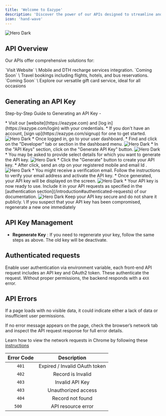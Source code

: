 ```yaml
---
title: 'Welcome to Eazype'
description: 'Discover the power of our APIs designed to streamline and enhance your services in the fintech industry. Our APIs enable seamless integration of Mobile & DTH recharge services and more into your applications'
icon: 'hand-wave'
---
```


 <CardGroup cols={1}>
  <Card
  href="https://eazype.com"
  >
    <img
      src="/images/eazype/dash.png"
      alt="Hero Dark"
    />
  </Card>
</CardGroup>

## API Overview

Our APIs offer comprehensive solutions for:

<CardGroup cols={3}>
  <Card
    icon="mobile"
    href="https://eazype.com"
  >
   `Visit Website` \
    Mobile and DTH recharge services integration.
  </Card>
  <Card
    icon="plane"
  >
   `Coming Soon` \
    Travel bookings including flights, hotels, and bus reservations.
  </Card>
  <Card
    icon="gift"
  >
   `Coming Soon` \
    Explore our versatile gift card service, ideal for all occasions
  </Card>
</CardGroup>

## Generating an API Key

Step-by-Step Guide to Generating an API Key -

<Steps>
  <Step title="Log In to Your Account">
    * Visit our [website](https://eazype.com) and [log in](https://eazype.com/login) with your credentials.
    * If you don't have an account, [sign up](https://eazype.com/signup) for one to get started.
    <CardGroup cols={1}>
      <Card
      >
        <img
          src="/images/sign-in.png"
          alt="Hero Dark"
        />
      </Card>
    </CardGroup>
  </Step>
  <Step title="Navigate to the Developer Setting Section">
   * Once logged in, go to your user dashboard.
   * Find and click on the "Developer" tab or section in the dashboard menu.
   <CardGroup cols={1}>
      <Card
      >
        <img
          src="/images/eazype/devtab.png"
          alt="Hero Dark"
        />
      </Card>
    </CardGroup>
  </Step>
  <Step title="Request a New API Key">
    * In the "API Keys" section, click on the "Generate API Key" button.
    <CardGroup cols={1}>
      <Card
      >
        <img
          src="/images/eazype/apibtn.png"
          alt="Hero Dark"
        />
      </Card>
    </CardGroup>
    * You may be asked to provide select details for which you want to generate the API key.
     <CardGroup cols={1}>
      <Card
      >
        <img
          src="/images/eazype/modal.png"
          alt="Hero Dark"
        />
      </Card>
    </CardGroup>
  </Step>
  <Step title="Generate and Save Your API Key" >
    * Click the "Generate" button to create your API key.
    * After click, send an otp on your registered mobile and email Id .
     <CardGroup cols={1}>
      <Card
      >
        <img
          src="/images/eazype/otp.png"
          alt="Hero Dark"
        />
      </Card>
    </CardGroup>
  </Step>
  <Step title=" Verify Your Email or Mobile Number">
    * You might receive a verification email. Follow the instructions to verify your email address and activate the API key.
    * Once generated, your API key will be displayed on the screen.
     <CardGroup cols={1}>
      <Card
      >
        <img
          src="/images/eazype/key.png"
          alt="Hero Dark"
        />
      </Card>
    </CardGroup>
  </Step>
  <Step title="Start Using Your API Key">
    * Your API key is now ready to use. Include it in your API requests as specified in the [authentication section](/introduction#authenticated-requests) of our documentation.
    <CardGroup cols={1}>
        <Card
        >
          <img
            src="/images/eazype/table.png"
            alt="Hero Dark"
          />
        </Card>
      </CardGroup>
  </Step>
</Steps>

<Note>
  Keep your API key secure and do not share it publicly. \
  If you suspect that your API key has been compromised, regenerate a new one immediately
</Note>

## API Key Management

* **Regenerate Key** : If you need to regenerate your key, follow the same steps as above. The old key will be deactivate.

## Authenticated requests

Enable user authentication via environment variable, each front-end API request includes an API key and OAuth2 token. These authenticate the request. Without proper permissions, the backend responds with a `4XX` error.


## API Errors

If a page loads with no visible data, it could indicate either a lack of data or insufficient user permissions.

If no error message appears on the page, check the browser’s network tab and inspect the API request response for full error details.

<Tip>Learn how to view the network requests in Chrome by following these [instructions](https://developer.chrome.com/docs/devtools/network/)</Tip>

| Error Code | Description |
| :--------: | :---------: |
|   `401`    | 	Expired / Invalid OAuth token |
|   `402`    | 	Record is Invalid |
|   `403`    | 	Invalid API Key |
|   `403`    | 	Unauthorized access |
|   `404`    | 	Record not found |
|   `500  `    | 	API resource error |